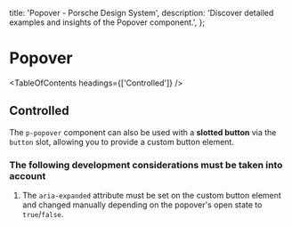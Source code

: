 
  title: 'Popover - Porsche Design System',
  description: 'Discover detailed examples and insights of the Popover component.',
};

# Popover <ComponentStatus tagName="p-popover"></ComponentStatus>

<TableOfContents headings={['Controlled']} />

## Controlled

The `p-popover` component can also be used with a **slotted button** via the `button` slot, allowing you to provide a
custom button element.

<ComponentStory story={popoverSlottedButtonStory} />

### The following development considerations must be taken into account

1. The `aria-expanded` attribute must be set on the custom button element and changed manually depending on the
   popover's open state to `true`/`false`.

